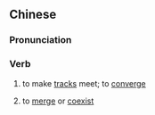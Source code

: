 {{also|并轨}}
==Chinese==
{{zh-forms|s=并轨}}

===Pronunciation===
{{zh-pron
|m=bìngguǐ
|c=bing6 gwai2
|cat=v
}}

===Verb===
{{zh-verb}}

# {{lb|zh|literally}} to make [[track]]s meet; to [[converge]]
# {{lb|zh|by extension}} to [[merge]] or [[coexist]] {{gloss|of systems, frameworks, etc.}}